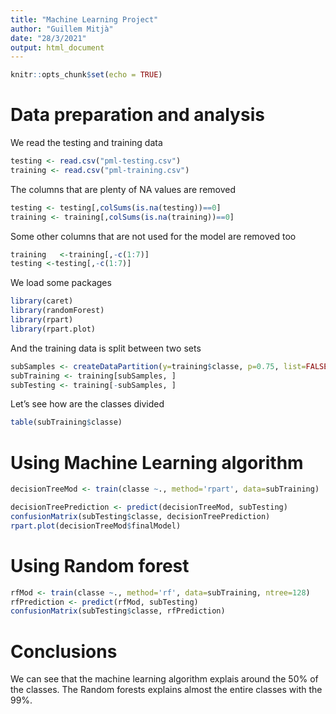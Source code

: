---
title: "Machine Learning Project"
author: "Guillem Mitjà"
date: "28/3/2021"
output: html_document
---

```{r setup, include=FALSE}
knitr::opts_chunk$set(echo = TRUE)
```

# Data preparation and analysis

We read the testing and training data
```{r}
testing <- read.csv("pml-testing.csv")
training <- read.csv("pml-training.csv")
```

The columns that are plenty of NA values are removed

```{r}
testing <- testing[,colSums(is.na(testing))==0]
training <- training[,colSums(is.na(training))==0]

```

Some other columns that are not used for the model are removed too

```{r}
training   <-training[,-c(1:7)]
testing <-testing[,-c(1:7)]

```


We load some packages

```{r}
library(caret)
library(randomForest)
library(rpart)
library(rpart.plot)
```

And the training data is split between two sets

```{r}
subSamples <- createDataPartition(y=training$classe, p=0.75, list=FALSE)
subTraining <- training[subSamples, ] 
subTesting <- training[-subSamples, ]
```



Let's see how are the classes divided
```{r}
table(subTraining$classe)
```


# Using Machine Learning algorithm

```{r cache=TRUE}
decisionTreeMod <- train(classe ~., method='rpart', data=subTraining)

decisionTreePrediction <- predict(decisionTreeMod, subTesting)
confusionMatrix(subTesting$classe, decisionTreePrediction)
rpart.plot(decisionTreeMod$finalModel)
```



# Using Random forest

```{r cache=TRUE}
rfMod <- train(classe ~., method='rf', data=subTraining, ntree=128)
rfPrediction <- predict(rfMod, subTesting)
confusionMatrix(subTesting$classe, rfPrediction)
```

# Conclusions

We can see that the machine learning algorithm explais around the 50% of the classes. The Random forests explains almost the entire classes with the 99%.

